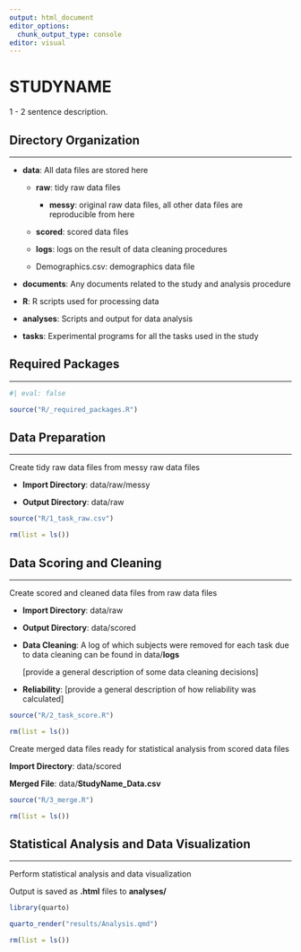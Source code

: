 ```yaml
---
output: html_document
editor_options: 
  chunk_output_type: console
editor: visual
---
```


# STUDYNAME

1 - 2 sentence description.

## Directory Organization

------------------------------------------------------------------------

-   **data**: All data files are stored here

    -   **raw**: tidy raw data files

        -   **messy**: original raw data files, all other data files are reproducible from here

    -   **scored**: scored data files

    -   **logs**: logs on the result of data cleaning procedures

    -   Demographics.csv: demographics data file

-   **documents**: Any documents related to the study and analysis procedure

-   **R**: R scripts used for processing data

-   **analyses**: Scripts and output for data analysis

-   **tasks**: Experimental programs for all the tasks used in the study

## Required Packages

------------------------------------------------------------------------

```r
#| eval: false

source("R/_required_packages.R")
```

## Data Preparation

------------------------------------------------------------------------

Create tidy raw data files from messy raw data files

-   **Import Directory**: data/raw/messy

-   **Output Directory**: data/raw

```r
source("R/1_task_raw.csv")

rm(list = ls())
```

## Data Scoring and Cleaning

------------------------------------------------------------------------

Create scored and cleaned data files from raw data files

-   **Import Directory**: data/raw

-   **Output Directory**: data/scored

-   **Data Cleaning**: A log of which subjects were removed for each task due to data cleaning can be found in data/**logs**

    \[provide a general description of some data cleaning decisions\]

-   **Reliability**: \[provide a general description of how reliability was calculated\]

```r
source("R/2_task_score.R")

rm(list = ls())
```

Create merged data files ready for statistical analysis from scored data files

**Import Directory**: data/scored

**Merged File**: data/**StudyName_Data.csv**

```r
source("R/3_merge.R")

rm(list = ls())
```

## Statistical Analysis and Data Visualization

------------------------------------------------------------------------

Perform statistical analysis and data visualization

Output is saved as **.html** files to **analyses/**

```r
library(quarto)

quarto_render("results/Analysis.qmd")

rm(list = ls())
```
